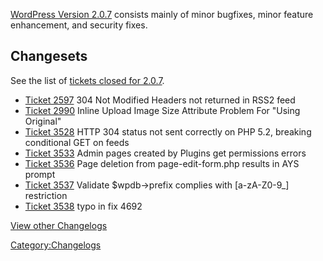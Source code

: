 [[Version_2.0.7|WordPress Version 2.0.7]] consists mainly of minor bugfixes, minor feature enhancement, and security fixes.

==Changesets==
See the list of [http://trac.wordpress.org/query?status=closed&milestone=2.0.7 tickets closed for 2.0.7].

*[http://trac.wordpress.org/ticket/2597 Ticket 2597] 304 Not Modified Headers not returned in RSS2 feed
*[http://trac.wordpress.org/ticket/2990 Ticket 2990] Inline Upload Image Size Attribute Problem For "Using Original"
*[http://trac.wordpress.org/ticket/3528 Ticket 3528] HTTP 304 status not sent correctly on PHP 5.2, breaking conditional GET on feeds
*[http://trac.wordpress.org/ticket/3533 Ticket 3533] Admin pages created by Plugins get permissions errors
*[http://trac.wordpress.org/ticket/3536 Ticket 3536] Page deletion from page-edit-form.php results in AYS prompt
*[http://trac.wordpress.org/ticket/3537 Ticket 3537] Validate $wpdb->prefix complies with [a-zA-Z0-9_] restriction
*[http://trac.wordpress.org/ticket/3538 Ticket 3538] typo in fix 4692

[[WordPress Versions|View other Changelogs]]
[[Category:Changelogs]]